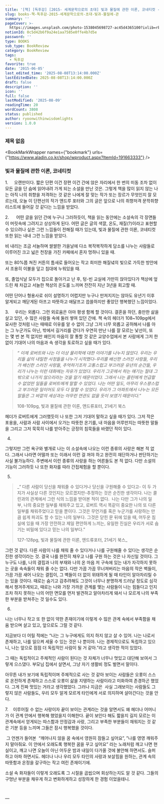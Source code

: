 ```yaml
---
title: '[책] [독후감] [2015- 세계문학으로의 초대] 빛과 물질에 관한 이론, 코네티컷 - 앤드루 포터'
slug: books-책-독후감-2015-세계문학으로의-초대-빛과-물질에-관
summary: ''
pageCover: >-
  https://images.unsplash.com/photo-1538045698727-ac45d4365100?ixlib=rb-4.0.3&q=85&fm=jpg&crop=entropy&cs=srgb
notionId: 0c5d42b6f9a24e1aa7585e0ffe4b7d5e
password: ''
type: BOOKS
sub_type: BookReview
category: BookReview
tags:
  - 독후감
favorite: true
date: '2015-06-05'
last_edited_time: '2025-08-08T13:14:00.000Z'
lastEditedDate: 2025-08-08T13:14:00.000Z
draft: false
description: ''
icon: ''
full: false
lastModified: '2025-08-09'
readingTime: 20
wordCount: 3808
status: published
author: ryoonwithinwisdomlights
version: 1.0.0
---
```


### 제목 없음
<BookMarkWrapper names={"bookmark"} urls={"https://www.aladin.co.kr/shop/wproduct.aspx?ItemId=191663333"} />


### 빛과 물질에 관한 이론, 코네티컷


1.     오랜만이다. 짧은 단편 이건 장편 이건 간에 앉은 자리에서 한 번의 미동 조차 없이 모든 글을 단 숨에 읽어내려 가게 되는 소설을 만난 것은. 그렇게 책을 많이 읽지 않는 나는 아직 나의 취향을 저격하는 것 같은 나에게 잘 맞는 작가 또는 장르가 무엇인지 잘 모르는데, 오늘 이 단편선의 작가 앤드루 포터와 그의 글은 앞으로 나의 취향저격 문학취향 리스트에 들어갈 것 같다는 느낌을 받았다.


2.      어떤 글을 읽던 간에 누구나 그러하듯이, 책을 읽는 동안에는 소설속의 각 장면들이 머릿속에 그려지고  상상하게 된다. 어떤 글은 글의 색깔, 온도, 재질(?)이라고 표현할 수 있으려나 싶은 그런 느낌들이 전해질 때가 있는데, 빛과 물질에 관한 이론, 코네티컷 또한 읽는 내내 그런 느낌을 받았다. 


비 내리는 조금 서늘하며 쌀쌀한 가을날에 다소 복작복작하게 담소를 나누는 사람들로 이루어진 크고 넓은 천장을 가진 카페에서 혼자 멍하니 있을 때.


또는 80%쯤 쳐진 커튼의 틈새로 들어오는 작고 희미한 해질녘의 빛으로 가득한 방안에서 조용히 이불을 덮고 침대에 누워있을 때.


또, 졸업식날 모두가 집으로 돌아가고 난 후, 텅-빈 교실에 가만히 앉아있다가 책상에 엎드린 채 차갑고 서늘한 책상의 온도를 느끼며 잔잔히 지난 3년을 회고할 때.


어떤 단어나 형용사로 쉬이 설명하기 어렵지만 누구나 만져지지는 않아도 유년기 이후 알게되고 깨닫게된 아프고 따뜻하고 애달프고 씁쓸하지만 좋았던 행복했던 느낌이었다.


3.     우리는 외롭다. 그런 외로움은 아마 평생 함께 할 것이다. 결혼을 하던, 충만한 삶을 살고 있던, 수 많은 사람들 속에 둘러 쌓여 있던 간에. 책 속의 헤더가 108~109pg에서 묘사한 것처럼 나는 때때로 이유를 알 수 없이 그냥 그저 너무 외롭고 공허해서 나를 아는 그 누군가도 아닌, 밖에서 길거리를 걷다가 우연히 만난 나를 잘 모르는 낯선이, 또는 몇 번 본 적 없지만 왜인지 마음이 잘 통할 것 같은 교양수업에서 본 사람에게 그저 한 없이 기대어 나의 마음과 속 생각을 토로하고 싶을 때가 있다. 


 

> _“ 이제 로버트와 나는 더 이상 물리학에 대한 이야기를 나누지 않았다. 우리는 우리들 삶의 내밀한 사정들을 나누기 시작했다-우리를 배신한 스러진 사랑들, 우리가 배신한 스러진 사랑들, 추억하기조차 고통스럽고 부끄러운 유년의 순간들, 우리가 나누는 이런 대화에는 자유가 있었다. 우리가 그곳에서 하는 얘기는 절대 그 밖으로 나가지 않으리라는 것을 알기 때문이었다. 그래서 나는 콜린에게 언급할 수 없었떤 일들을 로버트에게 말할 수 있었다. 나는 어떤 일도, 아무리 우스꽝스럽고 부끄러운 일이어도 모두 다 말할 수 있었다. 우리가 그 아파트에서 나누는 모든 말들은 그 바깥의 세상과는 아무런 연관도 없을 듯이 보였기 때문이다.”_  
>   
> 108-109pg, 빛과 물질에 관한 이론, 앤드류포터, 21세기 북스

헤더가 로버트에게 그러했듯이 나 또한 그저 기대어 말하고 싶을 때가 있다. 그저 작은 포옹을, 사람과 사람 사이에서 오가는 따뜻한 온기를, 내 마음을 어루만지는 따뜻한 말들을 그리고 그저 묵묵히 나를 받아주는 긍정의 침묵들을 바랬던 적이 있다. 


4.


그렇지만 그런 욕구와 별개로 나는 이 소설속에 나오는 이런 종류의 사랑은 해본 적 없다. 그래서 나라면 어떨까 또는 이래서 이런 걸 꺼야 하고 완전히 재단하거나 판단하기는 사실 불가능하다. 주변에서 이런 종류의 사랑을 하는 어른들도 본 적 없다. 다만 소설의 기능이 그러하듯 나 또한 화자를 따라 간접체험을 할 뿐이다. 


5.

> _“ 다른 사람이 당신을 채워줄 수 있다거나 당신을 구원해줄 수 있다고- 이 두 가지가 사실상 다른 것인지는 모르겠지만-추정하는 것은 순진한 생각이다. 나는 콜린과의 관계에서 그런 식의 느낌을 받아본 적이 없다.  나는 다만 그가 나의 일부, 나의 중요한 일부를 채워주고 있고, 로버트 역시 똑같이 중요한 나의 또 다른 일부를 채워주었다고 믿을 뿐이다. 그것은 무언가를 혹은 누군가를 사랑하는 만큼 쉽게 파괴도 할 수 있는 나의 일부다. 그것은 닫힌 문 뒤에 있을 때, 어두운 침실에 있을 때 가장 안전하고 제일 편안하게 느끼는, 유일한 진실은 우리가 서로 숨기는 비밀에 있다고 믿는 나의 일부다.”  
>   
> 127-128pg, 빛과 물질에 관한 이론, 앤드류포터, 21세기 북스_

그런 것 같다. 다른 사람이 나를 채워 줄 수 있다거나 나를 구원해줄 수 있다는 생각은 순진한 생각이라는 것. 결국 나를 완전히 채우고 나를 구원 하는 것은 나 자신일 것이다. 그 누구도 나를, 나의 결핍과 나의 부재와 나의 온 마음 저 구속에 있는 내가 자각하지 못하는 곳을 속속들이 채워 줄 수는 없다. 다만 가끔 가끔 무너져버리는 마음의 작은 벽들이, 가끔 가끔 새어 나오는 결핍이, 그 벽들이 더 없이 위태하게 될 때 타인이 알아차리릴 수는 있을 것이다. 때로는 숨기고 감추려해도 그것이 너무나 분명하게 드러날 정도로 심각해서 챙겨주게되고, 때로는 나와 가장 가까운 관계를 맺는 사람들이 나는 힘들다고 인지조차 하지 못하는 나의 어떤 면모를 먼저 발견하고 알아차리게 돼서 나 모르게 나의 부족한 부분을 받쳐주는 것 일수도 있다.


6.


나는 너무나 작고 또 한 없이 약한 존재이기에 이렇게 수 많은 관계 속에서 부족함을 채움 받으며 살고 있고, 앞으로도 그럴 것 같다. 


지금보다 더 어릴 적에는 “나는 그 누구에게도 의지 하지 않고 살 수 있어. 나는 나로서 존재하고, 나를 일으켜 세울 수 있는 것은 나 뿐이야. 나는 경제적으로도 독립하고 있으니, 나는 앞으로 점점 더 독립적인 사람이 될 거 같아.”라고 생각한 적이 있었다. 

그 때는 독립적이고 주체적인 사람이 된다는 것 자체가 너무나 멋있고 대단해 보여서 그렇게 으스댔다. 부모님 집에서 살면서, 그냥 자기 생활비 정도 벌면서 말이다. 


아무튼 내가 보기에 독립적이며 주체적으로 사는 것 같아 보이는 사람들은 오롯이 스스로 온전하게 존재하고 스스로 오롯이 삶을 지탱하는 사람이라고 미화하여 존경하곤 했었다. 그게 진짜 멋있는 거라고 생각했었다. 그러나 지금은  사실 그래보이는 사람들도 그렇지 않은 사람들도, 우리 모두 알게 모르게 타인에게 서로 의지하며 살아간다는 것을 안다. 


7.    이루어질 수 없는 사랑이자 끝이 보이는 관계라는 것을 알면서도 왜 헤더나 어머니가 이 관계 안에서 행복해 했었을지 이해한다. 끝이 보인다 해도 짧을지 길지 모르는 이 관계속에서 얻게되는 따스함과 안정감과 사랑, 그리고 부족한 부분들이 채워지는 것 같은 기분 등을 느끼며 그들은 잠시 행복했을 것이다.


 그 언젠가 들어본  “깨어나지 않을 꿈 속에서 영원히 잠들고 싶어요”, ”나를 영영 깨워주지 말아줘요. 이 안에서 오래도록 행복한 꿈을 꾸고 싶어요” 라는 노래처럼 깨고 나면 현실이고, 깨고 나면 오늘이 아닌 어두운 밤과 내일이 다가올 것에 불안해 하면서도. 슬퍼하고 아파 하면서도. 헤더나 나나 우리 모두 타인의 사랑과 보살핌을 원하는, 관계 속의 따뜻함과 온정을 갈구하는 작고 여린 존재이기에.  


소설 속 화자들이 이렇게 오래도록 그 시절을 곱씹으며 회상하는지도 알 것 같다. 그들의 구멍난 부분을 채우게 하고 변화하게하고 성장하게 한 경험 이었을테니. 


 


—

